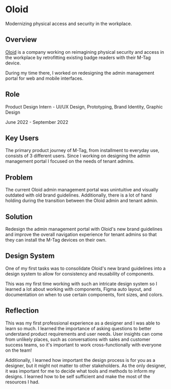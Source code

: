 
# Oloid

Modernizing physical access and security in the workplace.

<WideImage src="/images/oloid/oloid-cover.svg" alt="cover image" />

## Overview

[Oloid](https://oloid.ai/) is a company working on reimagining physical security and access in
the workplace by retrofitting existing badge readers with their M-Tag device.

During my time there, I worked on redesigning the admin management portal for web and mobile interfaces.

<Divider />

## Role

Product Design Intern - UI/UX Design, Prototyping, Brand Identity, Graphic Design

June 2022 - September 2022

<Divider />

## Key Users

The primary product journey of M-Tag, from installment to everyday use, consists of 3 different users.
Since I working on designing the admin management portal I focused on the needs of tenant admins.

<WideImage src="/images/oloid/users.svg" alt="oloid users" />

## Problem

The current Oloid admin management portal was unintuitive and visually outdated with old brand
guidelines. Additionally, there is a lot of hand holding during the transition between the Oloid
admin and tenant admin.

## Solution

Redesign the admin management portal with Oloid's new brand guidelines and improve the overall
navigation experience for tenant admins so that they can install the M-Tag devices on their own.

<WideImage
	src="/images/oloid/goals.svg"
	alt="project goals"
	caption="project goals"
/>

## Design System

One of my first tasks was to consolidate Oloid's new brand guidelines into a design system to allow
for consistency and reusability of components.

This was my first time working with such an intricate design system so I learned a lot about working
with components, Figma auto layout, and documentation on when to use certain components, font sizes,
and colors.

<WideImage
	src="/images/oloid/design-system.png"
	alt="design system"
	caption="design system"
/>

<WideImage
	src="/images/oloid/home-page.png"
	alt="home page"
	caption="home page"
/>

<WideImage
	src="/images/oloid/endpoint-details.png"
	alt="endpoint details"
	caption="endpoint details"
/>

<WideImage
	src="/images/oloid/all-locations.png"
	alt="all locations"
	caption="all locations"
/>

<WideImage
	src="/images/oloid/user-settings.png"
	alt="user settings"
	caption="user settings"
/>

<WideImage
	src="/images/oloid/mobile.png"
	alt="device calibration"
	caption="device calibration on mobile devices"
/>

## Reflection

This was my first professional experience as a designer and I was able to learn so much.
I learned the importance of asking questions to better understand product requirements and user
needs. User insights can come from unlikely places, such as conversations with sales and customer
success teams, so it's important to work cross-functionally with everyone on the team!

Additionally, I learned how important the design process is for you as a designer, but it might
not matter to other stakeholders. As the only designer, it was important for me to decide what
tools and methods to inform my designs. I learned how to be self sufficient and make the most of
the resources I had.
